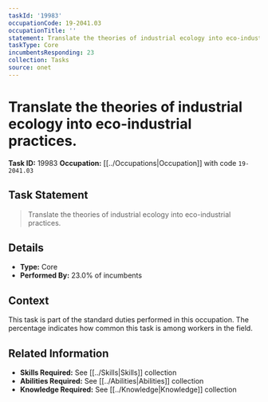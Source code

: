 ```yaml
---
taskId: '19983'
occupationCode: 19-2041.03
occupationTitle: ''
statement: Translate the theories of industrial ecology into eco-industrial practices.
taskType: Core
incumbentsResponding: 23
collection: Tasks
source: onet
---
```

# Translate the theories of industrial ecology into eco-industrial practices.

**Task ID:** 19983
**Occupation:** [[../Occupations|Occupation]] with code `19-2041.03`

## Task Statement

> Translate the theories of industrial ecology into eco-industrial practices.

## Details

- **Type:** Core
- **Performed By:** 23.0% of incumbents

## Context

This task is part of the standard duties performed in this occupation. The percentage indicates how common this task is among workers in the field.

## Related Information

- **Skills Required:** See [[../Skills|Skills]] collection
- **Abilities Required:** See [[../Abilities|Abilities]] collection
- **Knowledge Required:** See [[../Knowledge|Knowledge]] collection
